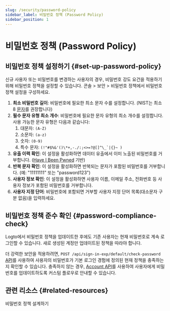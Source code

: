 ```yaml
---
slug: /security/password-policy
sidebar_label: 비밀번호 정책 (Password Policy)
sidebar_position: 1
---
```


# 비밀번호 정책 (Password Policy)

## 비밀번호 정책 설정하기 \{#set-up-password-policy}

신규 사용자 또는 비밀번호를 변경하는 사용자의 경우, 비밀번호 강도 요건을 적용하기 위해 비밀번호 정책을 설정할 수 있습니다. <CloudLink to="/security/password-policy">콘솔 > 보안 > 비밀번호 정책</CloudLink>에서 비밀번호 정책 설정을 구성하세요.

1. **최소 비밀번호 길이**: 비밀번호에 필요한 최소 문자 수를 설정합니다. (NIST는 최소 8 [문자](https://pages.nist.gov/800-63-3/sp800-63b.html#sec5)를 권장합니다)
2. **필수 문자 유형 최소 개수**: 비밀번호에 필요한 문자 유형의 최소 개수를 설정합니다. 사용 가능한 문자 유형은 다음과 같습니다:
   1. 대문자: `(A-Z)`
   2. 소문자: `(a-z)`
   3. 숫자: `(0-9)`
   4. 특수 문자: ``(!"#$%&'()\*+,-./:;<>=?@[]^\_`|{}~ )``
3. **유출 이력 확인**: 이 설정을 활성화하면 데이터 유출에서 이미 노출된 비밀번호를 거부합니다. ([Have I Been Pwned](https://haveibeenpwned.com/Passwords) 기반)
4. **반복 문자 확인**: 이 설정을 활성화하면 반복되는 문자가 포함된 비밀번호를 거부합니다. (예: "11111111" 또는 "password123")
5. **사용자 정보 확인**: 이 설정을 활성화하면 사용자 이름, 이메일 주소, 전화번호 등 사용자 정보가 포함된 비밀번호를 거부합니다.
6. **사용자 지정 단어**: 비밀번호에 포함되면 거부할 사용자 지정 단어 목록(대소문자 구분 없음)을 입력하세요.

## 비밀번호 정책 준수 확인 \{#password-compliance-check}

Logto에서 비밀번호 정책을 업데이트한 후에도 기존 사용자는 현재 비밀번호로 계속 로그인할 수 있습니다. 새로 생성된 계정만 업데이트된 정책을 따라야 합니다.

더 강력한 보안을 적용하려면, `POST /api/sign-in-exp/default/check-password` [API](https://openapi.logto.io/operation/operation-checkpasswordwithdefaultsigninexperience)를 사용하여 사용자의 비밀번호가 기본 로그인 경험에 정의된 현재 정책을 충족하는지 확인할 수 있습니다. 충족하지 않는 경우, [Account API](/end-user-flows/account-settings/by-management-api#user-password-management)를 사용하여 사용자에게 비밀번호를 업데이트하도록 커스텀 플로우로 안내할 수 있습니다.

## 관련 리소스 \{#related-resources}

<Url href="https://blog.logto.io/design-your-password-policy">비밀번호 정책 설계하기</Url>
